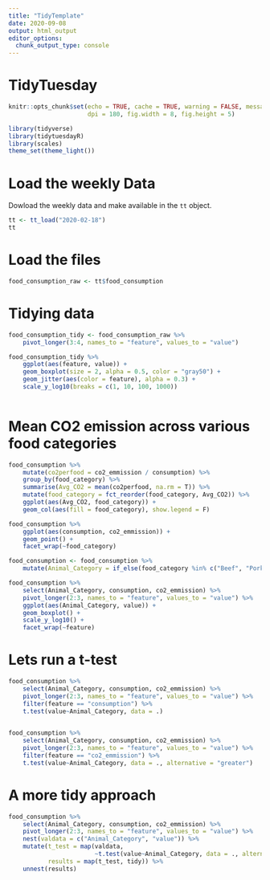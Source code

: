 ```yaml
---
title: "TidyTemplate"
date: 2020-09-08
output: html_output
editor_options: 
  chunk_output_type: console
---
```


# TidyTuesday

```r

knitr::opts_chunk$set(echo = TRUE, cache = TRUE, warning = FALSE, message = FALSE,
                      dpi = 180, fig.width = 8, fig.height = 5)

library(tidyverse)
library(tidytuesdayR)
library(scales)
theme_set(theme_light())
```

# Load the weekly Data

Dowload the weekly data and make available in the `tt` object.

```r

tt <- tt_load("2020-02-18")
tt
```


# Load the files

```r

food_consumption_raw <- tt$food_consumption
```

# Tidying data
```r
food_consumption_tidy <- food_consumption_raw %>% 
    pivot_longer(3:4, names_to = "feature", values_to = "value")
```

```r
food_consumption_tidy %>% 
    ggplot(aes(feature, value)) +
    geom_boxplot(size = 2, alpha = 0.5, color = "gray50") +
    geom_jitter(aes(color = feature), alpha = 0.3) +
    scale_y_log10(breaks = c(1, 10, 100, 1000))
    
```

# Mean CO2 emission across various food categories
```r
food_consumption %>% 
    mutate(co2perfood = co2_emmission / consumption) %>% 
    group_by(food_category) %>% 
    summarise(Avg_CO2 = mean(co2perfood, na.rm = T)) %>% 
    mutate(food_category = fct_reorder(food_category, Avg_CO2)) %>% 
    ggplot(aes(Avg_CO2, food_category)) +
    geom_col(aes(fill = food_category), show.legend = F)

```


```r
food_consumption %>% 
    ggplot(aes(consumption, co2_emmission)) +
    geom_point() +
    facet_wrap(~food_category)
```

```r
food_consumption <- food_consumption %>% 
    mutate(Animal_Category = if_else(food_category %in% c("Beef", "Pork", "Poultry", "Lamb & Goat", "Fish", "Eggs", "Milk - inc. cheese"), "Animal", "Non Animal"))
```

```r
food_consumption %>% 
    select(Animal_Category, consumption, co2_emmission) %>%
    pivot_longer(2:3, names_to = "feature", values_to = "value") %>% 
    ggplot(aes(Animal_Category, value)) +
    geom_boxplot() +
    scale_y_log10() +
    facet_wrap(~feature)
```

# Lets run a t-test
```r
food_consumption %>% 
    select(Animal_Category, consumption, co2_emmission) %>%
    pivot_longer(2:3, names_to = "feature", values_to = "value") %>%
    filter(feature == "consumption") %>% 
    t.test(value~Animal_Category, data = .)
    

food_consumption %>% 
    select(Animal_Category, consumption, co2_emmission) %>%
    pivot_longer(2:3, names_to = "feature", values_to = "value") %>%
    filter(feature == "co2_emmission") %>% 
    t.test(value~Animal_Category, data = ., alternative = "greater")
```

# A more tidy approach
```r
food_consumption %>% 
    select(Animal_Category, consumption, co2_emmission) %>%
    pivot_longer(2:3, names_to = "feature", values_to = "value") %>%
    nest(valdata = c("Animal_Category", "value")) %>% 
    mutate(t_test = map(valdata,
                        ~t.test(value~Animal_Category, data = ., alternative = "greater")),
           results = map(t_test, tidy)) %>% 
    unnest(results)
    
```










